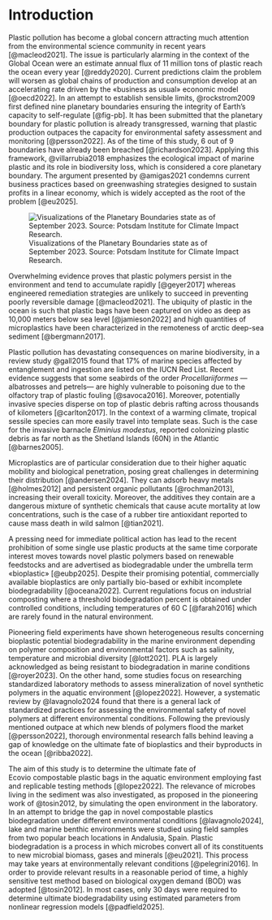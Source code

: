 # Introduction {#sec-intro}

Plastic pollution has become a global concern attracting much attention from the environmental science community in recent years [@macleod2021]. The issue is particularly alarming in the context of the Global Ocean were an estimate annual flux of 11 million tons of plastic reach the ocean every year [@reddy2020]. Current predictions claim the problem will worsen as global chains of production and consumption develop at an accelerating rate driven by the «business as usual» economic model [@oecd2022]. In an attempt to establish sensible limits, @rockstrom2009 first defined nine planetary boundaries ensuring the integrity of Earth's capacity to self-regulate [@fig-pb]. It has been submitted that the planetary boundary for plastic pollution is already transgressed, warning that plastic production outpaces the capacity for environmental safety assessment and monitoring [@persson2022]. As of the time of this study, 6 out of 9 boundaries have already been breached [@richardson2023]. Applying this framework, @villarrubia2018 emphasizes the ecological impact of marine plastic and its role in biodiversity loss, which is considered a core planetary boundary. The argument presented by @amigas2021 condemns current business practices based on greenwashing strategies designed to sustain profits in a linear economy, which is widely accepted as the root of the problem [@eu2025].

![Visualizations of the Planetary Boundaries state as of September 2023. Source: Potsdam Institute for Climate Impact Research.](/images/planetary-boundaries.png){#fig-pb}

Overwhelming evidence proves that plastic polymers persist in the environment and tend to accumulate rapidly [@geyer2017] whereas engineered remediation strategies are unlikely to succeed in preventing poorly reversible damage [@macleod2021]. The ubiquity of plastic in the ocean is such that plastic bags have been captured on video as deep as 10,000 meters below sea level [@jamieson2022] and high quantities of microplastics have been characterized in the remoteness of arctic deep-sea sediment [@bergmann2017].

Plastic pollution has devastating consequences on marine biodiversity, in a review study @gall2015 found that 17% of marine species affected by entanglement and ingestion are listed on the IUCN Red List. Recent evidence suggests that some seabirds of the order *Procellariiformes* ---albatrosses and petrels--- are highly vulnerable to poisoning due to the olfactory trap of plastic fouling [@savoca2016]. Moreover, potentially invasive species disperse on top of plastic debris rafting across thousands of kilometers [@carlton2017]. In the context of a warming climate, tropical sessile species can more easily travel into template seas. Such is the case for the invasive barnacle *Elminius modestus*, reported colonizing plastic debris as far north as the Shetland Islands (60\textdegree N) in the Atlantic [@barnes2005]. 

Microplastics are of particular consideration due to their higher aquatic mobility and biological penetration, posing great challenges in determining their distribution [@andersen2024]. They can adsorb heavy metals [@holmes2012] and persistent organic pollutants [@rochman2013], increasing their overall toxicity. Moreover, the additives they contain are a dangerous mixture of synthetic chemicals that cause acute mortality at low concentrations, such is the case of a rubber tire antioxidant reported to cause mass death in wild salmon [@tian2021].

A pressing need for immediate political action has lead to the recent prohibition of some single use plastic products at the same time corporate interest moves towards novel plastic polymers based on renewable feedstocks and are advertised as biodegradable under the umbrella term «bioplastic» [@eubp2025]. Despite their promising potential, commercially available bioplastics are only partially bio-based or exhibit incomplete biodegradability [@oceana2022]. Current regulations focus on industrial composting where a threshold biodegradation percent is obtained under controlled conditions, including temperatures of 60 \textdegree C [@farah2016] which are rarely found in the natural environment.

Pioneering field experiments have shown heterogeneous results concerning bioplastic potential biodegradability in the marine environment depending on polymer composition and environmental factors such as salinity, temperature and microbial diversity [@lott2021]. PLA is largely acknowledged as being resistant to biodegradation in marine conditions [@royer2023]. On the other hand, some studies focus on researching standardized laboratory methods to assess mineralization of novel synthetic polymers in the aquatic environment [@lopez2022]. However, a systematic review by @lavagnolo2024 found that there is a general lack of standardized practices for assessing the environmental safety of novel polymers at different environmental conditions. Following the previously mentioned outpace at which new blends of polymers flood the market [@persson2022], thorough environmental research falls behind leaving a gap of knowledge on the ultimate fate of bioplastics and their byproducts in the ocean [@ribba2022].

The aim of this study is to determine the ultimate fate of Ecovio\textregistered\ compostable plastic bags in the aquatic environment employing fast and replicable testing methods [@lopez2022]. The relevance of microbes living in the sediment was also investigated, as proposed in the pioneering work of @tosin2012, by simulating the open environment in the laboratory. In an attempt to bridge the gap in novel compostable plastics biodegradation under different environmental conditions [@lavagnolo2024], lake and marine benthic environments were studied using field samples from two popular beach locations in Andalusia, Spain. Plastic biodegradation is a process in which microbes convert all of its constituents to new microbial biomass, gases and minerals [@eu2021]. This process may take years at environmentally relevant conditions [@pelegrini2016]. In order to provide relevant results in a reasonable period of time, a highly sensitive test method based on biological oxygen demand (BOD) was adopted [@tosin2012]. In most cases, only 30 days were required to determine ultimate biodegradability using estimated parameters from nonlinear regression models [@padfield2025].
